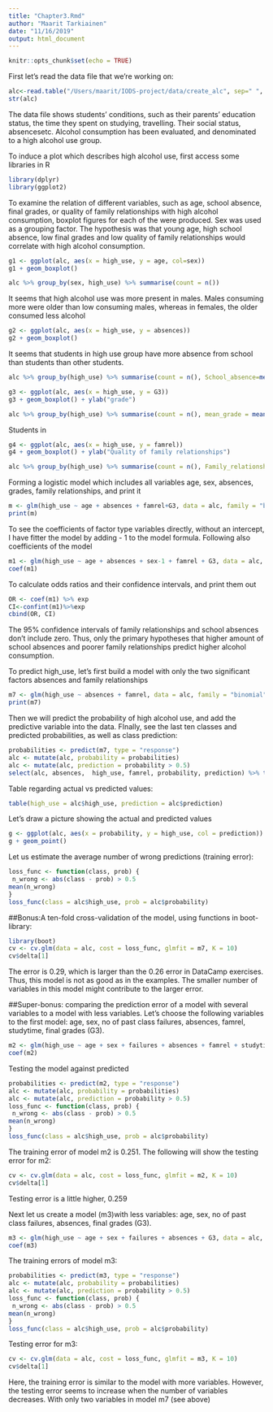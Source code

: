 ```yaml
---
title: "Chapter3.Rmd"
author: "Maarit Tarkiainen"
date: "11/16/2019"
output: html_document
---
```


```r
knitr::opts_chunk$set(echo = TRUE)
```

First let's read the data file that we're working on:
```r
alc<-read.table("/Users/maarit/IODS-project/data/create_alc", sep=" ", header=TRUE)
str(alc)
```
The data file shows students' conditions, such as their parents' education status, the time they spent on studying, travelling. Their social status, absencesetc. Alcohol consumption has been evaluated, and denominated to a high alcohol use group.

To induce a plot which describes high alcohol use, first access some libraries in R
```r
library(dplyr)
library(ggplot2)
```


To examine the relation of different variables, such as age, school absence, final grades, or quality of family relationships with high alcohol consumption,  boxplot figures for each of the were produced. Sex was used as a grouping factor. The hypothesis was that young age, high school absence, low final grades and low quality of family relationships would correlate with high alcohol consumption.

```r
g1 <- ggplot(alc, aes(x = high_use, y = age, col=sex))
g1 + geom_boxplot()
```
```r
alc %>% group_by(sex, high_use) %>% summarise(count = n())
```

It seems that high alcohol use was more present in males. Males consuming more were older than low consuming males, whereas in females, the older consumed less alcohol

```r
g2 <- ggplot(alc, aes(x = high_use, y = absences))
g2 + geom_boxplot()
```
It seems that students in high use group have more absence from school than students than other students.

```r
alc %>% group_by(high_use) %>% summarise(count = n(), School_absence=mean(absences))
```

```r
g3 <- ggplot(alc, aes(x = high_use, y = G3))
g3 + geom_boxplot() + ylab("grade")
```
```r
alc %>% group_by(high_use) %>% summarise(count = n(), mean_grade = mean(G3))
```

Students in 

```r
g4 <- ggplot(alc, aes(x = high_use, y = famrel))
g4 + geom_boxplot() + ylab("Quality of family relationships")
```

```r
alc %>% group_by(high_use) %>% summarise(count = n(), Family_relationships = mean(famrel))
```
Forming a logistic model which includes all variables age, sex, absences, grades, family relationships, and print it 
```r
m <- glm(high_use ~ age + absences + famrel+G3, data = alc, family = "binomial")
print(m)
```
To see the coefficients of factor type variables directly, without an intercept, I have fitter the model  by adding - 1 to the model formula. Following also coefficients of the model

```r
m1 <- glm(high_use ~ age + absences + sex-1 + famrel + G3, data = alc, family = "binomial")
coef(m1)
```


To calculate odds ratios and their confidence intervals, and print them out
```r
OR <- coef(m1) %>% exp
CI<-confint(m1)%>%exp
cbind(OR, CI)
```
The 95% confidence intervals of family relationships and school absences don't include zero. Thus, only the primary hypotheses that higher amount of school absences and poorer family relationships predict higher alcohol consumption. 

To predict high_use, let's first build a model with only the two significant factors absences and family relationships
```r
m7 <- glm(high_use ~ absences + famrel, data = alc, family = "binomial")
print(m7)
```
Then we will predict the probability of high alcohol use, and add the predictive variable into the data. FInally, see the last ten classes and predicted probabilities, as well as class prediction:
```r
probabilities <- predict(m7, type = "response")
alc <- mutate(alc, probability = probabilities)
alc <- mutate(alc, prediction = probability > 0.5)
select(alc, absences,  high_use, famrel, probability, prediction) %>% tail(10)
```
Table regarding actual vs predicted values:

```r
table(high_use = alc$high_use, prediction = alc$prediction)
```
Let's draw a picture showing the actual and predicted values

```r
g <- ggplot(alc, aes(x = probability, y = high_use, col = prediction))
g + geom_point()
```
Let us estimate the average number of wrong predictions (training error):
```r
loss_func <- function(class, prob) {
 n_wrong <- abs(class - prob) > 0.5
mean(n_wrong)
}
loss_func(class = alc$high_use, prob = alc$probability)
```
##Bonus:A ten-fold cross-validation of the model, using functions in boot-library:
```r
library(boot)
cv <- cv.glm(data = alc, cost = loss_func, glmfit = m7, K = 10)
cv$delta[1]
```
The error is 0.29, which is larger than the 0.26 error in DataCamp exercises. Thus, this model is not as good as in the examples. The smaller number of variables in this model might contribute to the larger error.

##Super-bonus: comparing the prediction error of a model with several variables  to a model with less variables. Let's choose the following variables to the first model: age, sex, no of past class failures, absences, famrel, studytime, final grades (G3).

```r
m2 <- glm(high_use ~ age + sex + failures + absences + famrel + studytime+ G3, data = alc, family = "binomial")
coef(m2)
```
Testing the model against predicted
```r
probabilities <- predict(m2, type = "response")
alc <- mutate(alc, probability = probabilities)
alc <- mutate(alc, prediction = probability > 0.5)
loss_func <- function(class, prob) {
 n_wrong <- abs(class - prob) > 0.5
mean(n_wrong)
}
loss_func(class = alc$high_use, prob = alc$probability)

```
The training error of model m2 is 0.251.
The following will show the testing error for m2:

```r
cv <- cv.glm(data = alc, cost = loss_func, glmfit = m2, K = 10)
cv$delta[1]
```
Testing error is a little higher, 0.259

Next let us create a model (m3)with less variables: age, sex, no of past class failures, absences, final grades (G3).

```r
m3 <- glm(high_use ~ age + sex + failures + absences + G3, data = alc, family = "binomial")
coef(m3)
```
The training errors of model m3:
```r
probabilities <- predict(m3, type = "response")
alc <- mutate(alc, probability = probabilities)
alc <- mutate(alc, prediction = probability > 0.5)
loss_func <- function(class, prob) {
 n_wrong <- abs(class - prob) > 0.5
mean(n_wrong)
}
loss_func(class = alc$high_use, prob = alc$probability)

```
Testing error for m3:

```r
cv <- cv.glm(data = alc, cost = loss_func, glmfit = m3, K = 10)
cv$delta[1]
```
Here, the training error is similar to the model with more variables. However, the testing error seems to increase  when the number of variables decreases. With only two variables in model m7 (see above)

